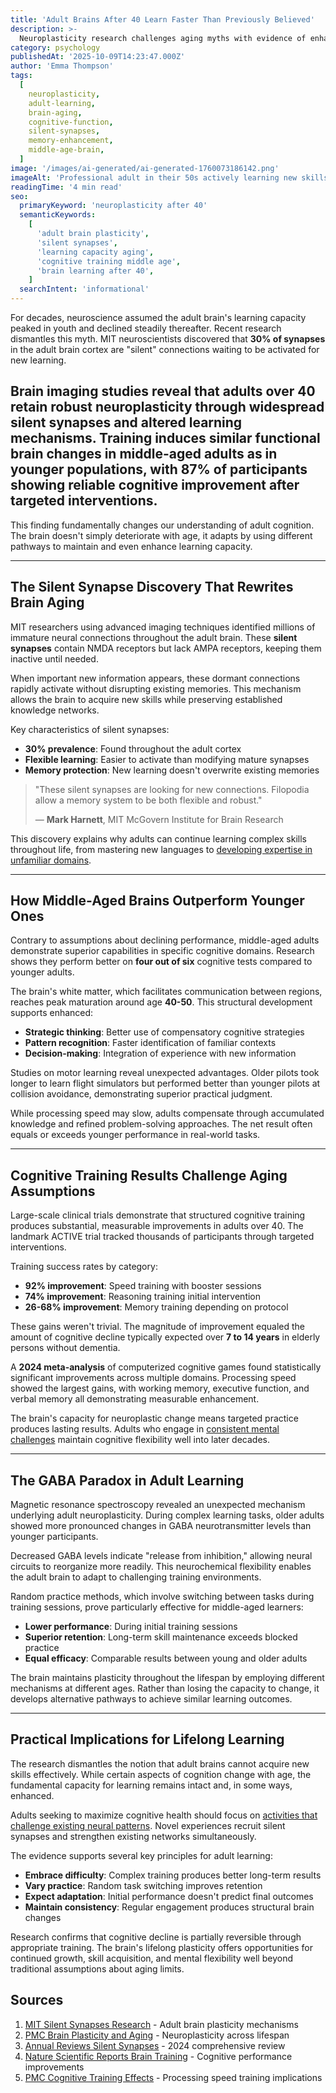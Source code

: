 ```yaml
---
title: 'Adult Brains After 40 Learn Faster Than Previously Believed'
description: >-
  Neuroplasticity research challenges aging myths with evidence of enhanced learning capacity, silent synapses, and cognitive gains well into middle age.
category: psychology
publishedAt: '2025-10-09T14:23:47.000Z'
author: 'Emma Thompson'
tags:
  [
    neuroplasticity,
    adult-learning,
    brain-aging,
    cognitive-function,
    silent-synapses,
    memory-enhancement,
    middle-age-brain,
  ]
image: '/images/ai-generated/ai-generated-1760073186142.png'
imageAlt: 'Professional adult in their 50s actively learning new skills, demonstrating neuroplasticity and cognitive improvement after age 40'
readingTime: '4 min read'
seo:
  primaryKeyword: 'neuroplasticity after 40'
  semanticKeywords:
    [
      'adult brain plasticity',
      'silent synapses',
      'learning capacity aging',
      'cognitive training middle age',
      'brain learning after 40',
    ]
  searchIntent: 'informational'
---
```


For decades, neuroscience assumed the adult brain's learning capacity peaked in youth and declined steadily thereafter. Recent research dismantles this myth. MIT neuroscientists discovered that **30% of synapses** in the adult brain cortex are "silent" connections waiting to be activated for new learning.

## Brain imaging studies reveal that adults over 40 retain robust neuroplasticity through widespread silent synapses and altered learning mechanisms. Training induces similar functional brain changes in middle-aged adults as in younger populations, with **87% of participants** showing reliable cognitive improvement after targeted interventions.

This finding fundamentally changes our understanding of adult cognition. The brain doesn't simply deteriorate with age, it adapts by using different pathways to maintain and even enhance learning capacity.

---

## The Silent Synapse Discovery That Rewrites Brain Aging

MIT researchers using advanced imaging techniques identified millions of immature neural connections throughout the adult brain. These **silent synapses** contain NMDA receptors but lack AMPA receptors, keeping them inactive until needed.

When important new information appears, these dormant connections rapidly activate without disrupting existing memories. This mechanism allows the brain to acquire new skills while preserving established knowledge networks.

Key characteristics of silent synapses:

- **30% prevalence**: Found throughout the adult cortex
- **Flexible learning**: Easier to activate than modifying mature synapses
- **Memory protection**: New learning doesn't overwrite existing memories

> "These silent synapses are looking for new connections. Filopodia allow a memory system to be both flexible and robust."
>
> — **Mark Harnett**, MIT McGovern Institute for Brain Research

This discovery explains why adults can continue learning complex skills throughout life, from mastering new languages to [developing expertise in unfamiliar domains](/psychology/gratitude-neuroscience-mental-health).

---

## How Middle-Aged Brains Outperform Younger Ones

Contrary to assumptions about declining performance, middle-aged adults demonstrate superior capabilities in specific cognitive domains. Research shows they perform better on **four out of six** cognitive tests compared to younger adults.

The brain's white matter, which facilitates communication between regions, reaches peak maturation around age **40-50**. This structural development supports enhanced:

- **Strategic thinking**: Better use of compensatory cognitive strategies
- **Pattern recognition**: Faster identification of familiar contexts
- **Decision-making**: Integration of experience with new information

Studies on motor learning reveal unexpected advantages. Older pilots took longer to learn flight simulators but performed better than younger pilots at collision avoidance, demonstrating superior practical judgment.

While processing speed may slow, adults compensate through accumulated knowledge and refined problem-solving approaches. The net result often equals or exceeds younger performance in real-world tasks.

---

## Cognitive Training Results Challenge Aging Assumptions

Large-scale clinical trials demonstrate that structured cognitive training produces substantial, measurable improvements in adults over 40. The landmark ACTIVE trial tracked thousands of participants through targeted interventions.

Training success rates by category:

- **92% improvement**: Speed training with booster sessions
- **74% improvement**: Reasoning training initial intervention
- **26-68% improvement**: Memory training depending on protocol

These gains weren't trivial. The magnitude of improvement equaled the amount of cognitive decline typically expected over **7 to 14 years** in elderly persons without dementia.

A **2024 meta-analysis** of computerized cognitive games found statistically significant improvements across multiple domains. Processing speed showed the largest gains, with working memory, executive function, and verbal memory all demonstrating measurable enhancement.

The brain's capacity for neuroplastic change means targeted practice produces lasting results. Adults who engage in [consistent mental challenges](/psychology/the-psychology-behind-why-we-procrastinate-even-when-we-know) maintain cognitive flexibility well into later decades.

---

## The GABA Paradox in Adult Learning

Magnetic resonance spectroscopy revealed an unexpected mechanism underlying adult neuroplasticity. During complex learning tasks, older adults showed more pronounced changes in GABA neurotransmitter levels than younger participants.

Decreased GABA levels indicate "release from inhibition," allowing neural circuits to reorganize more readily. This neurochemical flexibility enables the adult brain to adapt to challenging training environments.

Random practice methods, which involve switching between tasks during training sessions, prove particularly effective for middle-aged learners:

- **Lower performance**: During initial training sessions
- **Superior retention**: Long-term skill maintenance exceeds blocked practice
- **Equal efficacy**: Comparable results between young and older adults

The brain maintains plasticity throughout the lifespan by employing different mechanisms at different ages. Rather than losing the capacity to change, it develops alternative pathways to achieve similar learning outcomes.

---

## Practical Implications for Lifelong Learning

The research dismantles the notion that adult brains cannot acquire new skills effectively. While certain aspects of cognition change with age, the fundamental capacity for learning remains intact and, in some ways, enhanced.

Adults seeking to maximize cognitive health should focus on [activities that challenge existing neural patterns](/psychology/social-isolation-brain-effects). Novel experiences recruit silent synapses and strengthen existing networks simultaneously.

The evidence supports several key principles for adult learning:

- **Embrace difficulty**: Complex training produces better long-term results
- **Vary practice**: Random task switching improves retention
- **Expect adaptation**: Initial performance doesn't predict final outcomes
- **Maintain consistency**: Regular engagement produces structural brain changes

Research confirms that cognitive decline is partially reversible through appropriate training. The brain's lifelong plasticity offers opportunities for continued growth, skill acquisition, and mental flexibility well beyond traditional assumptions about aging limits.

## Sources

1. [MIT Silent Synapses Research](https://news.mit.edu/2022/silent-synapses-brain-1130) - Adult brain plasticity mechanisms
2. [PMC Brain Plasticity and Aging](https://pmc.ncbi.nlm.nih.gov/articles/PMC6128435/) - Neuroplasticity across lifespan
3. [Annual Reviews Silent Synapses](https://www.annualreviews.org/content/journals/10.1146/annurev-neuro-112723-032924) - 2024 comprehensive review
4. [Nature Scientific Reports Brain Training](https://www.nature.com/articles/s41598-021-91867-z) - Cognitive performance improvements
5. [PMC Cognitive Training Effects](https://pmc.ncbi.nlm.nih.gov/articles/PMC10930606/) - Processing speed training implications
